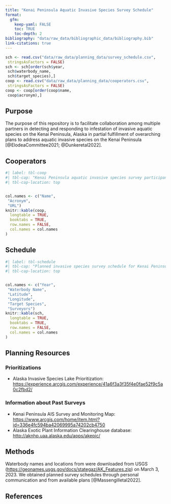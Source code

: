 ---
title: "Kenai Peninsula Aquatic Invasive Species Survey Schedule"
format:
  gfm: 
    keep-yaml: FALSE
    toc: TRUE
    toc-depth: 2
bibliography: "data/raw_data/bibliographic_data/bibliography.bib"
link-citations: true
---

```{r setup, echo=FALSE}
sch <- read.csv("data/raw_data/planning_data/survey_schedule.csv",
 stringsAsFactors = FALSE)
sch <- sch[order(sch$year, 
 sch$waterbody_name,
 sch$target_species),]
coop <- read.csv("data/raw_data/planning_data/cooperators.csv",
 stringsAsFactors = FALSE)
coop <- coop[order(coop$name,
 coop$acronym),]
```


## Purpose

The purpose of this repository is to facilitate collaboration among multiple partners in detecting and responding to infestation of invasive aquatic species on the Kenai Peninsula, Alaska in partial fulfillment of overarching plans to address aquatic invasive species on the Kenai Peninsula [@ElodeaCommittee2021; @Dunkeretal2022].

## Cooperators

```{r cooptab, echo=FALSE}
#| label: tbl-coop
#| tbl-cap: "Kenai Peninsula aquatic invasive species survey participants."
#| tbl-cap-location: top


col.names <- c("Name",
 "Acronym",
 "URL")
knitr::kable(coop, 
  longtable = TRUE, 
  booktabs = TRUE,
  row.names = FALSE,
  col.names = col.names
)
```


## Schedule

```{r scheduletab, echo=FALSE}
#| label: tbl-schedule
#| tbl-cap: "Planned invasive species survey schedule for Kenai Peninsula waterbodies. Acronyms are the same as in @tbl-coop."
#| tbl-cap-location: top


col.names <- c("Year", 
 "Waterbody Name",
 "Latitude",
 "Longitude",
 "Target Species",
 "Surveyors")
knitr::kable(sch, 
  longtable = TRUE, 
  booktabs = TRUE,
  row.names = FALSE,
  col.names = col.names
)
```

## Planning Resources

### Prioritizations

- Alaska Invasive Species Lake Prioritization: <https://experience.arcgis.com/experience/41a6f3a3f35f4e0fae52f9c5a0c2fbd2/>

### Information about Past Surveys

- Kenai Peninsula AIS Survey and Monitoring Map:  <https://www.arcgis.com/home/item.html?id=336e4fc594ba42069995a74202cb4750> 
- Alaska Exotic Plant Information Clearinghouse database: <http://aknhp.uaa.alaska.edu/apps/akepic/>

## Methods

Waterbody names and locations from were downloaded from USGS (<https://geonames.usgs.gov/docs/stategaz/AK_Features.zip>) on March 3, 2023. We obtained planned survey schedules through personal communication and from available plans [@Massengilletal2022].

## References
